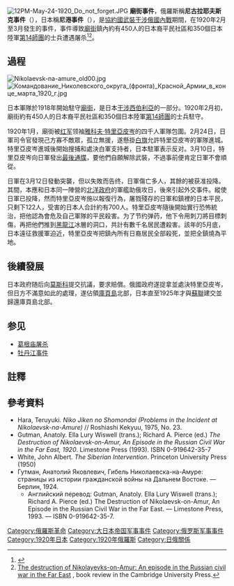 {{Expand Japanese|尼港事件}}
{{noteTA
| 1= zh-cn:参见; zh-hk:參見; zh-mo:參見; zh-my:参见; zh-sg:参见; zh-tw:相關條目;
| 2= zh-cn:参考文献; zh-hk:參考文獻; zh-mo:參考文獻; zh-my:参考文献; zh-sg:参考文献; zh-tw:參考資料;
}}
{{Infobox civilian attack
| title        = 廟街事變
| partof       = [[俄國內戰|俄國內戰]]及[[西伯利亞干涉|西伯利亞干涉]]
| image        = File:Nikolayevsk Incident-3.jpg
| map= 
| width =
| float =
| label =
| caption      = 屠殺過後的殘垣敗瓦
| location     = {{RUS}}[[尼古拉耶夫斯克|尼古拉耶夫斯克]]
| coordinates  = {{coord|53|08|N|140|44|E}}
| target       = [[日裔|日裔]]平民及[[戰俘|戰俘]]
| date         = 1920年3月12日–6月3日
| type         = [[屠殺|屠殺]]<br>[[戰爭罪行|戰爭罪行]]
| fatalities   = 
| perps        = {{army|USSR|name=蘇聯紅軍}}
*[[雅科夫·特里亞皮岑|雅科夫·特里亞皮岑]]部
| dfens        = 
}}
{{Campaignbox 西伯利亞干涉}}
[[File:12PM-May-24-1920_Do_not_forget.JPG|thumb]]
'''廟街事件'''，俄羅斯稱'''尼古拉耶夫斯克事件'''（{{lang-ru|Николаевский инцидент}}），日本稱'''尼港事件'''（{{jpn|j=尼港事件|rm=Nikō Jiken}}），是[[協約國武裝干涉俄國內戰|協約國武裝干涉俄國內戰]]期間，在1920年2月至3月發生的事件，事件導致[[廟街_(俄羅斯)|廟街]]鎮內約有450人的日本裔平民社區和350個日本陸軍[[第14師團|第14師團]]的士兵遭遇屠杀<ref>{{Cite web |url=https://www.peremeny.ru/blog/22687 |title=游擊隊佔領了城市…關於尼古拉耶夫斯克在1920年是如何滅城的，伊凡·列昂諾夫 - 《改變》網路雜誌 |access-date=2022-06-17 |archive-date=2022-06-20 |archive-url=https://web.archive.org/web/20220620184145/https://www.peremeny.ru/blog/22687 }}</ref><ref name="cambridege">[http://journals.cambridge.org/download.php?file=%2FPOL%2FPOL31_176%2FS0032247400024918a.pdf&code=8a5897bd11752f30968140bc4db80943 The destruction of Nikolayevks-on-Amur: An episode in the Russian civil war in the Far East] {{Wayback|url=http://journals.cambridge.org/download.php?file=%2FPOL%2FPOL31_176%2FS0032247400024918a.pdf&code=8a5897bd11752f30968140bc4db80943 |date=20160304082144 }}, book review in the Cambridge University Press.</ref>。

== 過程 ==
[[Image:Nikolaevsk-na-amure_old00.jpg|right]]
[[File:Командование_Николевского_округа_(фронта)_Красной_Армии_в_конце_марта_1920_г.jpg|thumb]]

日本軍隊於1918年開始駐守[[庙街_(俄罗斯)|廟街]]，是日本[[西伯利亞干涉|干涉西伯利亞]]的一部分。1920年2月初，廟街約有450人的日本裔平民社區和350個日本陸軍[[第14師團|第14師團]]的士兵駐守。

1920年1月，廟街被[[红军|红军]]领袖[[雅科夫·伊萬諾維奇·特里亞皮岑|雅科夫·特里亞皮岑]]的四千人軍隊包圍。2月24日，日軍司令官發現己方寡不敵眾，孤立無援，遂懸掛[[白旗|白旗]]允許特里亞皮岑的軍隊進城。特里亞皮岑進城後開始搜捕和處決白軍支持者，日本駐軍表示反对。3月10日，特里亞皮岑向日軍發出[[最後通牒|最後通牒]]，要他們自願解除武裝，不過事前便肯定日軍不會順從。

日軍在3月12日發動突襲，但以失敗而告终，日軍傷亡多人，其餘的被获准投降。其間，本應和日本同一陣營的[[北洋政府|北洋政府]]的軍艦助俄攻日，後來引起外交事件。縱使日軍已投降，然而特里亞皮岑施以報復行為，屠戮殘存的日軍和鎮裡的日本平民，只剩下122人，受害的日本人合計約有700人{{r|cambridege}}。特里亞皮岑隨後開始實行恐怖統治，把他認為會危及自己軍隊的平民殺害。为了节约弹药，他下令用刺刀將目標刺傷，再把他們推到[[黑龍江|黑龍江]]冰層的洞口，共計有數千名居民遭殺害{{r|cambridege}}。該年的5月底，日本遠征救援軍迫近，特里亞皮岑把鎮內所有日裔居民全部殺死，並把全鎮燒為平地{{r|cambridege}}。

== 後續發展 ==
日本政府随后向[[莫斯科|莫斯科]]提交抗議，要求賠償。俄國政府遂捉拿並處決特里亞皮岑，但日方不滿意如此的處理，遂佔領[[庫頁島|庫頁島]]北部，日本直至1925年才與[[蘇聯|蘇聯]]建交並歸還庫頁島北部。

== 参见 ==
*[[葛根庙屠杀|葛根庙屠杀]]
* [[牡丹江事件|牡丹江事件]]

== 註釋 ==
{{NoteFoot}}

== 參考資料 ==
{{reflist}}
{{refbegin}}
* Hara, Teruyuki. ''Niko Jiken no Shomondai (Problems in the Incident at Nikolaevsk-na-Amure)'' // Roshiashi Kekyuu, 1975, No. 23.
* Gutman, Anatoly. Ella Lury Wiswell (trans.); Richard A. Pierce (ed.) ''The Destruction of Nikolaevsk-on-Amur, An Episode in the Russian Civil War in the Far East, 1920''. Limestone Press (1993). ISBN 0-919642-35-7
* White, John Albert. ''The Siberian Intervention''. Princeton University Press (1950)
* Гутман, Анатолий Яковлевич, Гибель Николаевска-на-Амуре: страницы из истории гражданской войны на Дальнем Востоке. — Берлин, 1924.
** Английский перевод: Gutman, Anatoly. Ella Lury Wiswell (trans.); Richard A. Pierce (ed.) The Destruction of Nikolaevsk-on-Amur, An Episode in the Russian Civil War in the Far East. — Limestone Press, 1993. — ISBN 0-919642-35-7.
{{refend}}

{{Japanese conflicts}}

{{Authority control}}
[[Category:俄羅斯革命|Category:俄羅斯革命]]
[[Category:大日本帝国军事事件|Category:大日本帝国军事事件]]
[[Category:俄罗斯军事事件|Category:俄罗斯军事事件]]
[[Category:1920年日本|Category:1920年日本]]
[[Category:1920年俄羅斯|Category:1920年俄羅斯]]
[[Category:日俄關係|Category:日俄關係]]